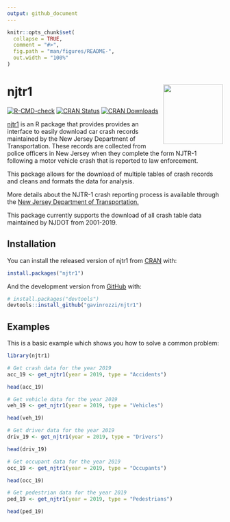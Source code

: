 ```yaml
---
output: github_document
---
```


<!-- README.md is generated from README.Rmd. Please edit that file -->

```r
knitr::opts_chunk$set(
  collapse = TRUE,
  comment = "#>",
  fig.path = "man/figures/README-",
  out.width = "100%"
)
```

# njtr1 <a href='https://gavinrozzi.github.io/njtr1/'><img src='man/figures/logo.png' align="right" height="139" /></a>

 <!-- badges: start -->
  [![R-CMD-check](https://github.com/gavinrozzi/njtr1/workflows/R-CMD-check/badge.svg)](https://github.com/gavinrozzi/njtr1/actions)
  [![CRAN Status](https://www.r-pkg.org/badges/version-last-release/njtr1)](https://www.r-pkg.org/badges/version-last-release/zipcodeR)
  [![CRAN Downloads](https://cranlogs.r-pkg.org/badges/grand-total/njtr1)](https://cranlogs.r-pkg.org/badges/grand-total/zipcodeR)
  <!-- badges: end -->

[njtr1](https://gavinrozzi.github.io/njtr1/index.html) is an R package that provides provides an interface to easily download car crash records maintained by the New Jersey Department of Transportation. These records are collected from police officers in New Jersey when they complete the form NJTR-1 following a motor vehicle crash that is reported to law enforcement.

This package allows for the download of multiple tables of crash records and cleans and formats the data for analysis.

More details about the NJTR-1 crash reporting process is available through the [New Jersey Department of Transportation.](https://www.state.nj.us/transportation/refdata/accident/pdf/NJTR-1CrashReportManual12517.pdf)

This package currently supports the download of all crash table data maintained by NJDOT from 2001-2019.

## Installation

You can install the released version of njtr1 from [CRAN](https://CRAN.R-project.org) with:

``` r
install.packages("njtr1")
```

And the development version from [GitHub](https://github.com/) with:

``` r
# install.packages("devtools")
devtools::install_github("gavinrozzi/njtr1")
```
## Examples

This is a basic example which shows you how to solve a common problem:

```r
library(njtr1)

# Get crash data for the year 2019
acc_19 <- get_njtr1(year = 2019, type = "Accidents")

head(acc_19)

# Get vehicle data for the year 2019
veh_19 <- get_njtr1(year = 2019, type = "Vehicles")

head(veh_19)

# Get driver data for the year 2019
driv_19 <- get_njtr1(year = 2019, type = "Drivers")

head(driv_19)

# Get occupant data for the year 2019
occ_19 <- get_njtr1(year = 2019, type = "Occupants")

head(occ_19)

# Get pedestrian data for the year 2019
ped_19 <- get_njtr1(year = 2019, type = "Pedestrians")

head(ped_19)


```

